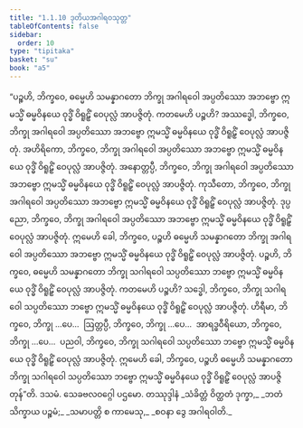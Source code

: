 ```yaml
---
title: "1.1.10 ဒုတိယအဂါရဝသုတ္တ"
tableOfContents: false
sidebar:
  order: 10
type: "tipitaka"
basket: "su"
book: "a5"
---
```



<DynamicBreadcrumb />

<Division number="10" book="a5" e="ch" v="16" p="7">

<Paragraph number="38" book="a5">
“ပဉ္စဟိ, ဘိက္ခဝေ, ဓမ္မေဟိ သမန္နာဂတော ဘိက္ခု အဂါရဝေါ အပ္ပတိဿော အဘဗ္ဗော ဣမသ္မိံ ဓမ္မဝိနယေ ဝုဒ္ဓိံ ဝိရူဠှိံ ဝေပုလ္လံ အာပဇ္ဇိတုံ. ကတမေဟိ ပဉ္စဟိ? အဿဒ္ဓေါ, ဘိက္ခဝေ, ဘိက္ခု အဂါရဝေါ အပ္ပတိဿော အဘဗ္ဗော ဣမသ္မိံ ဓမ္မဝိနယေ ဝုဒ္ဓိံ ဝိရူဠှိံ ဝေပုလ္လံ အာပဇ္ဇိတုံ. အဟိရိကော, ဘိက္ခဝေ, ဘိက္ခု အဂါရဝေါ အပ္ပတိဿော အဘဗ္ဗော ဣမသ္မိံ ဓမ္မဝိနယေ ဝုဒ္ဓိံ ဝိရူဠှိံ ဝေပုလ္လံ အာပဇ္ဇိတုံ. အနောတ္တပ္ပီ, ဘိက္ခဝေ, ဘိက္ခု အဂါရဝေါ အပ္ပတိဿော အဘဗ္ဗော ဣမသ္မိံ ဓမ္မဝိနယေ ဝုဒ္ဓိံ ဝိရူဠှိံ ဝေပုလ္လံ အာပဇ္ဇိတုံ. ကုသီတော, ဘိက္ခဝေ, ဘိက္ခု အဂါရဝေါ အပ္ပတိဿော အဘဗ္ဗော ဣမသ္မိံ ဓမ္မဝိနယေ ဝုဒ္ဓိံ ဝိရူဠှိံ ဝေပုလ္လံ အာပဇ္ဇိတုံ. ဒုပ္ပညော, ဘိက္ခဝေ, ဘိက္ခု အဂါရဝေါ အပ္ပတိဿော အဘဗ္ဗော ဣမသ္မိံ ဓမ္မဝိနယေ ဝုဒ္ဓိံ ဝိရူဠှိံ ဝေပုလ္လံ အာပဇ္ဇိတုံ. ဣမေဟိ ခေါ, ဘိက္ခဝေ, ပဉ္စဟိ ဓမ္မေဟိ သမန္နာဂတော ဘိက္ခု အဂါရဝေါ အပ္ပတိဿော အဘဗ္ဗော ဣမသ္မိံ ဓမ္မဝိနယေ ဝုဒ္ဓိံ ဝိရူဠှိံ ဝေပုလ္လံ အာပဇ္ဇိတုံ.
</Paragraph>

<Paragraph number="39" book="a5">
ပဉ္စဟိ, ဘိက္ခဝေ, ဓမ္မေဟိ သမန္နာဂတော ဘိက္ခု သဂါရဝေါ သပ္ပတိဿော ဘဗ္ဗော ဣမသ္မိံ ဓမ္မဝိနယေ ဝုဒ္ဓိံ ဝိရူဠှိံ ဝေပုလ္လံ အာပဇ္ဇိတုံ. ကတမေဟိ ပဉ္စဟိ? သဒ္ဓေါ, ဘိက္ခဝေ, ဘိက္ခု သဂါရဝေါ သပ္ပတိဿော ဘဗ္ဗော ဣမသ္မိံ ဓမ္မဝိနယေ ဝုဒ္ဓိံ ဝိရူဠှိံ ဝေပုလ္လံ အာပဇ္ဇိတုံ. ဟိရီမာ, ဘိက္ခဝေ, ဘိက္ခု …ပေ…  ဩတ္တပ္ပီ, ဘိက္ခဝေ, ဘိက္ခု …ပေ…  အာရဒ္ဓဝီရိယော, ဘိက္ခဝေ, ဘိက္ခု …ပေ…  ပညဝါ, ဘိက္ခဝေ, ဘိက္ခု သဂါရဝေါ သပ္ပတိဿော ဘဗ္ဗော ဣမသ္မိံ ဓမ္မဝိနယေ ဝုဒ္ဓိံ ဝိရူဠှိံ ဝေပုလ္လံ အာပဇ္ဇိတုံ. ဣမေဟိ ခေါ, ဘိက္ခဝေ, ပဉ္စဟိ ဓမ္မေဟိ သမန္နာဂတော ဘိက္ခု သဂါရဝေါ သပ္ပတိဿော ဘဗ္ဗော ဣမသ္မိံ ဓမ္မဝိနယေ ဝုဒ္ဓိံ ဝိရူဠှိံ ဝေပုလ္လံ အာပဇ္ဇိတုန်”တိ.

</Paragraph>
</Division>

<Paragraph number="40" type="center" book="a5">
ဒသမံ.



</Paragraph>

<Paragraph number="41" type="center" book="a5">
သေခဗလဝဂ္ဂေါ ပဌမော.



</Paragraph>

<Paragraph number="42" type="center" book="a5">
တဿုဒ္ဒါနံ


</Paragraph>

<Paragraph number="43" type="verses" book="a5">
_သံခိတ္တံ ဝိတ္ထတံ ဒုက္ခာ,_  
_ဘတံ သိက္ခာယ ပဉ္စမံ;_  
_သမာပတ္တိ စ ကာမေသု,_  
_စဝနာ ဒွေ အဂါရဝါတိ._
</Paragraph>